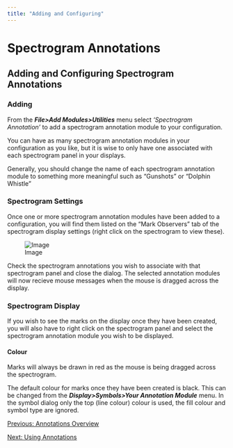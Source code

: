 ```yaml
---
title: "Adding and Configuring"
---
```

Spectrogram Annotations
=======================

Adding and Configuring Spectrogram Annotations
----------------------------------------------

### Adding

From the **_File>Add Modules>Utilities_** menu select _'Spectrogram Annotation'_ to add a spectrogram annotation module to your configuration.

You can have as many spectrogram annotation modules in your configuration as you like, but it is wise to only have one associated with each spectrogram panel in your displays.

Generally, you should change the name of each spectrogram annotation module to something more meaningful such as "Gunshots" or "Dolphin Whistle"

### Spectrogram Settings

Once one or more spectrogram annotation modules have been added to a configuration, you will find them listed on the "Mark Observers" tab of the spectrogram display settings (right click on the spectrogram to view these).

![Image](./images/marktab.png)

  
  

Check the spectrogram annotations you wish to associate with that spectrogram panel and close the dialog. The selected annotation modules will now recieve mouse messages when the mouse is dragged across the display.

### Spectrogram Display

If you wish to see the marks on the display once they have been created, you will also have to right click on the spectrogram panel and select the spectrogram annotation module you wish to be displayed.

#### Colour

Marks will always be drawn in red as the mouse is being dragged across the spectrogram.

The default colour for marks once they have been created is black. This can be changed from the **_Display>Symbols>Your Annotation Module_** menu. In the symbol dialog only the top (line colour) colour is used, the fill colour and symbol type are ignored.

  

[Previous: Annotations Overview](spectrogramannotations.html)

[Next: Using Annotations](using.html)
